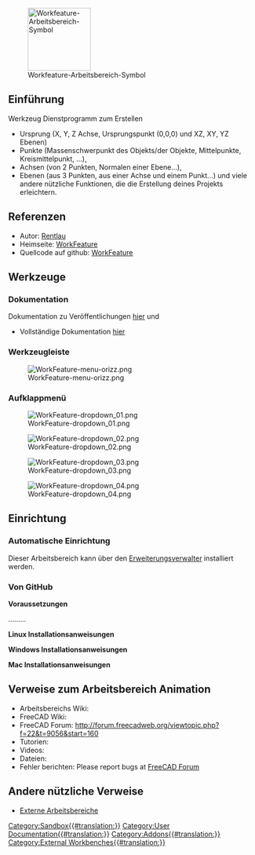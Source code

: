 <languages/>

[[File:WF_wf.png|thumb|128px|Workfeature-Arbeitsbereich-Symbol]]

{{Note|Hinweis|Zusammenführen mit [[Macro_WorkFeatures/de|Makro Workfeature]]??}}

{{TOCright}}

<span id="Introduction"></span>
==Einführung==

Werkzeug Dienstprogramm zum Erstellen

* Ursprung (X, Y, Z Achse, Ursprungspunkt (0,0,0) und XZ, XY, YZ Ebenen)
* Punkte (Massenschwerpunkt des Objekts/der Objekte, Mittelpunkte, Kreismittelpunkt, ...),
* Achsen (von 2 Punkten, Normalen einer Ebene...),
* Ebenen (aus 3 Punkten, aus einer Achse und einem Punkt...) und viele andere nützliche Funktionen, die die Erstellung deines Projekts erleichtern.

<span id="References"></span>
==Referenzen==

* Autor: [https://github.com/Rentlau Rentlau]
* Heimseite: [https://github.com/Rentlau/WorkFeature WorkFeature]
* Quellcode auf github: [https://github.com/Rentlau/WorkFeature WorkFeature]

<span id="Tools"></span>
==Werkzeuge==

<span id="Documentation"></span>
=== Dokumentation ===

Dokumentation zu Veröffentlichungen [https://github.com/Rentlau/WorkFeature/blob/master/WorkFeature/Doc/WF_releasesDocumentation.pdf hier] und
* Vollständige Dokumentation [https://github.com/Rentlau/WorkFeature/blob/master/WorkFeature/Doc/WF_documentation.pdf hier]

<span id="Toolbar"></span>
===Werkzeugleiste===

[[Image:WorkFeature-menu-orizz.png]]

<span id="Drop_down_menu"></span>
===Aufklappmenü===

[[Image:WorkFeature-dropdown_01.png]]

[[Image:WorkFeature-dropdown_02.png]]

[[Image:WorkFeature-dropdown_03.png]]

[[Image:WorkFeature-dropdown_04.png]]

<span id="Installation"></span>
==Einrichtung==

<span id="Automatic_installation"></span>
===Automatische Einrichtung===

Dieser Arbeitsbereich kann über den [[Std_AddonMgr/de|Erweiterungsverwalter]] installiert werden.

<span id="From_GitHub"></span>
===Von GitHub===

'''Voraussetzungen'''

.........

'''Linux Installationsanweisungen''' 

'''Windows Installationsanweisungen''' 

'''Mac Installationsanweisungen'''

<span id="Links_to_Animation_WB"></span>
==Verweise zum Arbeitsbereich Animation==

* Arbeitsbereichs Wiki: 
* FreeCAD Wiki:
* FreeCAD Forum: http://forum.freecadweb.org/viewtopic.php?f=22&t=9056&start=160
* Tutorien: 
* Videos:  
* Dateien: 
* Fehler berichten: Please report bugs at [http://forum.freecadweb.org/index.php FreeCAD Forum]

<span id="Other_useful_links"></span>
==Andere nützliche Verweise==

* [[External_workbenches/de|Externe Arbeitsbereiche]]


[[Category:Sandbox{{#translation:}}]]
[[Category:User Documentation{{#translation:}}]]
[[Category:Addons{{#translation:}}]]
[[Category:External Workbenches{{#translation:}}]]